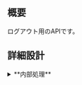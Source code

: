 
## 概要

ログアウト用のAPIです。

## 詳細設計

<details>
  <summary>**内部処理**</summary>

#### 1. バリデーション定義

  - ＜ボディ＞（○：必須項目、△：任意項目）

    | No | フィールド名 | 項目名 | 必須 | 型 | 書式・制限 | 説明 |
    | -- | ------------ | ------ | ---- | -- | ---------- | ---- |
    | 1  | なし         |        |      |    |            |      |


#### 2. サービス詳細処理

- 2.1 共通処理01を呼び出し、認証処理を行う

<Common01 />

- 2.2 DBにレコードを追加

</details>
